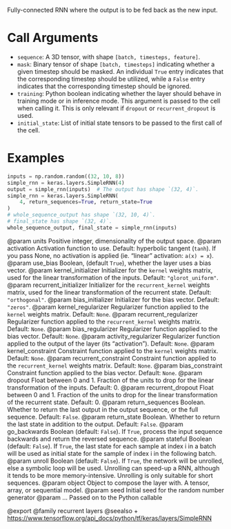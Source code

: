 Fully-connected RNN where the output is to be fed back as the new input.

# Call Arguments
- `sequence`: A 3D tensor, with shape `[batch, timesteps, feature]`.
- `mask`: Binary tensor of shape `[batch, timesteps]` indicating whether
    a given timestep should be masked. An individual `True` entry
    indicates that the corresponding timestep should be utilized,
    while a `False` entry indicates that the corresponding timestep
    should be ignored.
- `training`: Python boolean indicating whether the layer should behave in
    training mode or in inference mode.
    This argument is passed to the cell when calling it.
    This is only relevant if `dropout` or `recurrent_dropout` is used.
- `initial_state`: List of initial state tensors to be passed to the first
    call of the cell.

# Examples
```python
inputs = np.random.random((32, 10, 8))
simple_rnn = keras.layers.SimpleRNN(4)
output = simple_rnn(inputs)  # The output has shape `(32, 4)`.
simple_rnn = keras.layers.SimpleRNN(
    4, return_sequences=True, return_state=True
)
# whole_sequence_output has shape `(32, 10, 4)`.
# final_state has shape `(32, 4)`.
whole_sequence_output, final_state = simple_rnn(inputs)
```

@param units Positive integer, dimensionality of the output space.
@param activation Activation function to use.
    Default: hyperbolic tangent (`tanh`).
    If you pass None, no activation is applied
    (ie. "linear" activation: `a(x) = x`).
@param use_bias Boolean, (default `True`), whether the layer uses
    a bias vector.
@param kernel_initializer Initializer for the `kernel` weights matrix,
    used for the linear transformation of the inputs. Default:
    `"glorot_uniform"`.
@param recurrent_initializer Initializer for the `recurrent_kernel`
    weights matrix, used for the linear transformation of the recurrent
    state.  Default: `"orthogonal"`.
@param bias_initializer Initializer for the bias vector. Default: `"zeros"`.
@param kernel_regularizer Regularizer function applied to the `kernel` weights
    matrix. Default: `None`.
@param recurrent_regularizer Regularizer function applied to the
    `recurrent_kernel` weights matrix. Default: `None`.
@param bias_regularizer Regularizer function applied to the bias vector.
    Default: `None`.
@param activity_regularizer Regularizer function applied to the output of the
    layer (its "activation"). Default: `None`.
@param kernel_constraint Constraint function applied to the `kernel` weights
    matrix. Default: `None`.
@param recurrent_constraint Constraint function applied to the
    `recurrent_kernel` weights matrix.  Default: `None`.
@param bias_constraint Constraint function applied to the bias vector.
    Default: `None`.
@param dropout Float between 0 and 1.
    Fraction of the units to drop for the linear transformation
    of the inputs. Default: 0.
@param recurrent_dropout Float between 0 and 1.
    Fraction of the units to drop for the linear transformation of the
    recurrent state. Default: 0.
@param return_sequences Boolean. Whether to return the last output
    in the output sequence, or the full sequence. Default: `False`.
@param return_state Boolean. Whether to return the last state
    in addition to the output. Default: `False`.
@param go_backwards Boolean (default: `False`).
    If `True`, process the input sequence backwards and return the
    reversed sequence.
@param stateful Boolean (default: `False`). If `True`, the last state
    for each sample at index i in a batch will be used as initial
    state for the sample of index i in the following batch.
@param unroll Boolean (default: `False`).
    If `True`, the network will be unrolled,
    else a symbolic loop will be used.
    Unrolling can speed-up a RNN,
    although it tends to be more memory-intensive.
    Unrolling is only suitable for short sequences.
@param object Object to compose the layer with. A tensor, array, or sequential model.
@param seed Initial seed for the random number generator
@param ... Passed on to the Python callable

@export
@family recurrent layers
@seealso
+ <https://www.tensorflow.org/api_docs/python/tf/keras/layers/SimpleRNN>
